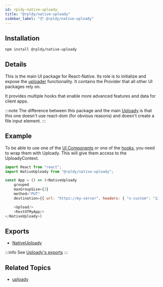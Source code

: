 ```yaml
---
id: rpldy-native-uploady
title: "@rpldy/native-uploady"
sidebar_label: "📦 @rpldy/native-uploady"
---
```


## Installation

```bash npm2yarn
npm install @rpldy/native-uploady
```

## Details

This is the main UI package for React-Native. Its role is to initialize and expose the [uploader](rpldy-uploader) functionality.
It contains the Provider that all other UI packages rely on.

It provides multiple hooks that enable more advanced features and data for client apps.

:::note
The difference between this package and the main [Uploady](rpldy-uploady) is that
this one doesn't use react-dom (for obvious reasons) and doesn't create a file input element.
:::

## Example

To be able to use one of the [UI Components](../api/components) or one of the [hooks](../api/hooks), you need to wrap them with Uploady.
This will give them access to the UploadyContext.

```javascript
import React from "react";
import NativeUploady from "@rpldy/native-uploady";

const App = () => (<NativeUploady
    grouped
    maxGroupSize={2}
    method="PUT"
    destination={{ url: "https://my-server", headers: { "x-custom": "123" } }}>

    <Upload/>
    <RestOfMyApp/>
</NativeUploady>)
```

## Exports

* [NativeUploady](../api/providers/native-uploady)

:::info
See [Uploady's exports](rpldy-uploady#exports)
:::

## Related Topics

* [uploady](rpldy-uploady)
